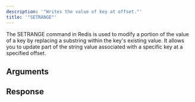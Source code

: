 ```yaml
---
description: '"Writes the value of key at offset."'
title: '"SETRANGE"'
---
```

The SETRANGE command in Redis is used to modify a portion of the value of a key by replacing a substring within the key's existing value. It allows you to update part of the string value associated with a specific key at a specified offset.
## Arguments
## Response
